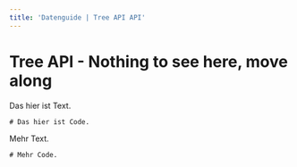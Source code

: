 ```yaml
---
title: 'Datenguide | Tree API API'
---
```



<DocsLayout meta={frontmatter}>
<BodyText>

# Tree API - Nothing to see here, move along

Das hier ist Text.

```
# Das hier ist Code.
```

Mehr Text.

```
# Mehr Code.
```

</BodyText>
</DocsLayout>
